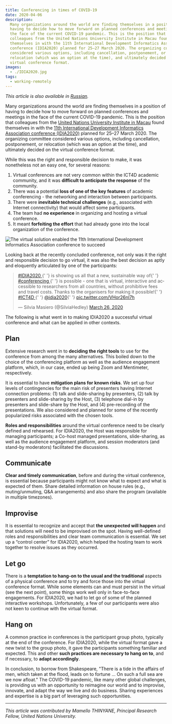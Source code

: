 ```yaml
---
title: Conferencing in times of COVID-19
date: 2020-04-06
description:
  Many organizations around the world are finding themselves in a position of
  having to decide how to move forward on planned conferences and meetings in
  the face of the current COVID-19 pandemic. This is the position that
  colleagues from the United Nations University Institute in Macau found
  themselves in with the 11th International Development Informatics Association
  conference (IDIA2020) planned for 25–27 March 2020. The organizing committee
  considered various options, including cancellation, postponement, or
  relocation (which was an option at the time), and ultimately decided on the
  virtual conference format.
images:
  - ./IDIA2020.jpg
tags:
  - working-remotely
---
```



_This article is also available in [Russian](./ru.pdf)._

Many organizations around the world are finding themselves in a position of
having to decide how to move forward on planned conferences and meetings in the
face of the current COVID-19 pandemic. This is the position that colleagues from
the [United Nations University Institute in Macau](https://cs.unu.edu/) found
themselves in with the
[11th International Development Informatics Association conference (IDIA2020)](https://www.idia2020.com/)
planned for 25–27 March 2020. The organizing committee considered various
options, including cancellation, postponement, or relocation (which was an
option at the time), and ultimately decided on the virtual conference format.

While this was the right and responsible decision to make, it was nonetheless
not an easy one, for several reasons:

1. Virtual conferences are not very common within the ICT4D academic community,
   and it was **difficult to anticipate the response** of the community.
1. There was a potential **loss of one of the key features** of academic
   conferencing - the networking and interaction between participants.
1. There were **inevitable technical challenges** (e.g., associated with
   Internet connectivity) that would affect some participants.
1. The team had **no experience** in organizing and hosting a virtual
   conference.
1. It meant **forfeiting the effort** that had already gone into the local
   organization of the conference.

<Box mb={3}>
  <Img
    fluid={props.images[0]}
    title="The virtual solution enabled the 11th International Development Informatics Association conference to succeed"
    alt="The virtual solution enabled the 11th International Development Informatics Association conference to succeed"
  />
</Box>

Looking back at the recently concluded conference, not only was it the right and
responsible decision to go virtual, it was also the best decision as aptly and
eloquently articulated by one of the participants:

<blockquote class="twitter-tweet">
  <p lang="en" dir="ltr">
    <a href="https://twitter.com/hashtag/IDIA2020?src=hash&amp;ref_src=twsrc%5Etfw">
      #IDIA2020
    </a>{' '}
    is showing us all that a new, sustainable way of{' '}
    <a href="https://twitter.com/hashtag/conferencing?src=hash&amp;ref_src=twsrc%5Etfw">
      #conferencing
    </a>{' '}
    is possible - one that is virtual, interactive and accessible to researchers
    from all countries, without prohibitive fees and travel costs. Thanks to the
    organisers for making it possible!{' '}
    <a href="https://twitter.com/hashtag/ICT4D?src=hash&amp;ref_src=twsrc%5Etfw">
      #ICT4D
    </a>{' '}
    <a href="https://twitter.com/idia2020?ref_src=twsrc%5Etfw">@idia2020</a>{' '}
    <a href="https://t.co/VHor26nI7h">pic.twitter.com/VHor26nI7h</a>
  </p>
  &mdash; Silvia Masiero (@SilviaHedley) <a href="https://twitter.com/SilviaHedley/status/1243200513027510277?ref_src=twsrc%5Etfw">March 26, 2020</a>
</blockquote> <script
  async
  src="https://platform.twitter.com/widgets.js"
  charset="utf-8"
></script>

The following is what went in to making IDIA2020 a successful virtual conference
and what can be applied in other contexts.

## Plan

Extensive research went in to **deciding the right tools** to use for the
conference from among the many alternatives. This boiled down to the choice of
the conferencing platform as well as the audience engagement platform, which, in
our case, ended up being Zoom and Mentimeter, respectively.

It is essential to have **mitigation plans for known risks**. We set up four
levels of contingencies for the main risk of presenters having Internet
connection problems: (1) talk and slide-sharing by presenters, (2) talk by
presenters and slide-sharing by the Host, (3) telephone dial-in by presenters
and slide-share by the Host, and (4) pre-recording of the presentations. We also
considered and planned for some of the recently popularized risks associated
with the chosen tools.

**Roles and responsibilities** around the virtual conference need to be clearly
defined and rehearsed. For IDIA2020, the Host was responsible for managing
participants; a Co-host managed presentations, slide-sharing, as well as the
audience engagement platform, and session moderators (and stand-by moderators)
facilitated the discussions.

## Communicate

**Clear and timely communication**, before and during the virtual conference, is
essential because participants might not know what to expect and what is
expected of them. Share detailed information on house rules (e.g.,
muting/unmuting, Q&A arrangements) and also share the program (available in
multiple timezones).

## Improvise

It is essential to recognize and accept that **the unexpected will happen** and
that solutions will need to be improvised on the spot. Having well-defined roles
and responsibilities and clear team communication is essential. We set up a
“control center” for IDIA2020, which helped the hosting team to work together to
resolve issues as they occurred.

## Let go

There is a **temptation to hang-on to the usual and the traditional** aspects of
a physical conference and to try and force those into the virtual conference
format. While some elements can and must persist in the virtual (see the next
point), some things work well only in face-to-face engagements. For IDIA2020, we
had to let go of some of the planned interactive workshops. Unfortunately, a few
of our participants were also not keen to continue with the virtual format.

## Hang on

A common practice in conferences is the participant group photo, typically at
the end of the conference. For IDIA2020, while the virtual format gave a new
twist to the group photo, it gave the participants something familiar and
expected. This and other **such practices are necessary to hang on to**, and if
necessary, to **adapt accordingly**.

In conclusion, to borrow from Shakespeare, "There is a tide in the affairs of
men, which taken at the flood, leads on to fortune … On such a full sea are we
now afloat." The COVID-19 pandemic, like many other global challenges, is
providing us with an opportunity to reimagine our world and to improvise,
innovate, and adapt the way we live and do business. Sharing experiences and
expertise is a big part of leveraging such opportunities.

---

_This article was contributed by Mamello THINYANE, Principal Research Fellow,
United Nations University._
